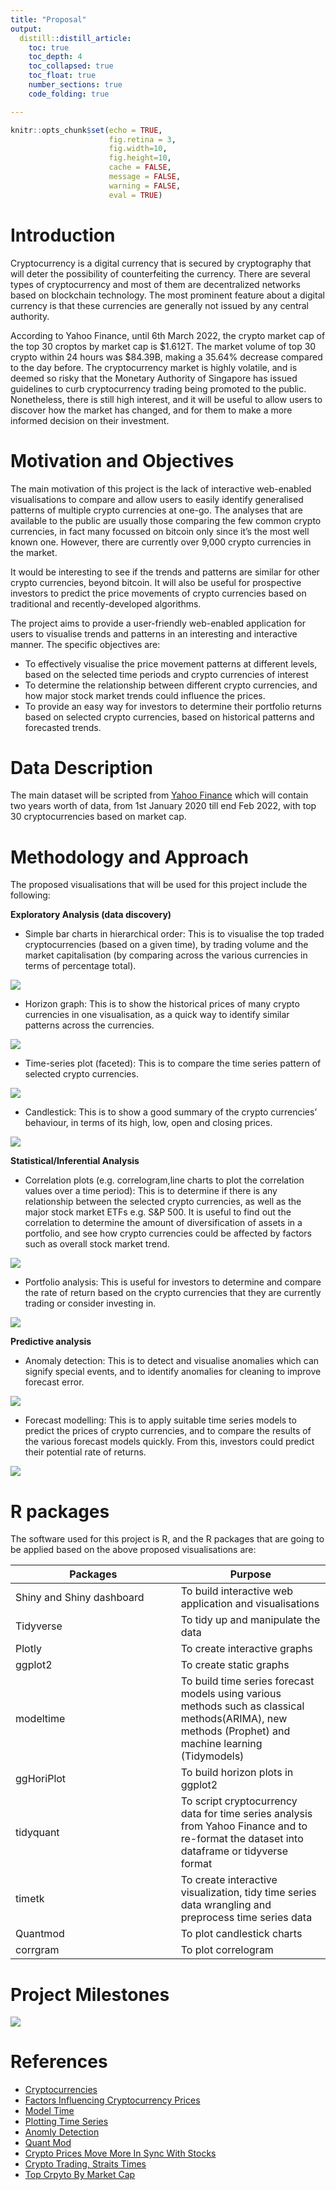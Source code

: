 ```yaml
---
title: "Proposal"
output: 
  distill::distill_article:
    toc: true
    toc_depth: 4
    toc_collapsed: true  
    toc_float: true
    number_sections: true
    code_folding: true

---
```


```r
knitr::opts_chunk$set(echo = TRUE,
                      fig.retina = 3,
                      fig.width=10, 
                      fig.height=10,
                      cache = FALSE,
                      message = FALSE,
                      warning = FALSE,
                      eval = TRUE)
```

# Introduction

Cryptocurrency is a digital currency that is secured by cryptography that will deter the possibility of counterfeiting the currency. There are several types of cryptocurrency and most of them are decentralized networks based on blockchain technology. The most prominent feature about a digital currency is that these currencies are generally not issued by any central authority. 

According to Yahoo Finance, until 6th March 2022, the crypto market cap of the top 30 croptos by market cap is $1.612T. The market volume of top 30 crypto within 24 hours was $84.39B, making a 35.64% decrease compared to the day before. The cryptocurrency market is highly volatile, and is deemed so risky that the Monetary Authority of Singapore has issued guidelines to curb cryptocurrency trading being promoted to the public. Nonetheless, there is still high interest, and it will be useful to allow users to discover how the market has changed, and for them to make a more informed decision on their investment.

# Motivation and Objectives
The main motivation of this project is the lack of interactive web-enabled visualisations to compare and allow users to easily identify generalised patterns of multiple crypto currencies at one-go. The analyses that are available to the public are usually those comparing the few common crypto currencies, in fact many focussed on bitcoin only since it’s the most well known one. However, there are currently over 9,000 crypto currencies in the market. 

It would be interesting to see if the trends and patterns are similar for other crypto currencies, beyond bitcoin. It will also be useful for prospective investors to predict the price movements of crypto currencies based on traditional and recently-developed algorithms.

The project aims to provide a user-friendly web-enabled application for users to visualise trends and patterns in an interesting and interactive manner. The specific objectives are:

- To effectively visualise the price movement patterns at different levels, based on the selected time periods and crypto currencies of interest
- To determine the relationship between different crypto currencies, and how major stock market trends could influence the prices.
- To provide an easy way for investors to determine their portfolio returns based on selected crypto currencies, based on historical patterns and forecasted trends. 

# Data Description
The main dataset will be scripted from [Yahoo Finance](https://finance.yahoo.com/quote/) which will contain two years worth of data, from 1st January 2020 till end Feb 2022, with top 30 cryptocurrencies based on market cap.

# Methodology and Approach
The proposed visualisations that will be used for this project include the following:

**Exploratory Analysis (data discovery)**

- Simple bar charts in hierarchical order: This is to visualise the top traded cryptocurrencies (based on a given time), by trading volume and the market capitalisation (by comparing across the various currencies in terms of percentage total).

![](../../img/proposal/Picture1.png)

- Horizon graph: This is to show the historical prices of many crypto currencies in one visualisation, as a quick way to identify similar patterns across the currencies. 

![](../../img/proposal/Picture2.png)

- Time-series plot (faceted): This is to compare the time series pattern of selected crypto currencies.

![](../../img/proposal/Picture3.png)

- Candlestick: This is to show a good summary of the crypto currencies’ behaviour, in terms of its high, low, open and closing prices.

![](../../img/proposal/Picture4.png)

**Statistical/Inferential Analysis**

- Correlation plots (e.g. correlogram,line charts to plot the correlation values over a time period): This is to determine if there is any relationship between the selected crypto currencies, as well as the major stock market ETFs e.g. S&P 500. It is useful to find out the correlation to determine the amount of diversification of assets in a portfolio, and see how crypto currencies could be affected by factors such as overall stock market trend.

![](../../img/proposal/Picture5.png)

- Portfolio analysis: This is useful for investors to determine and compare the rate of return based on the crypto currencies that they are currently trading or consider investing in.

![](../../img/proposal/Picture6.png)

**Predictive analysis**

- Anomaly detection: This is to detect and visualise anomalies which can signify special events, and to identify anomalies for cleaning to improve forecast error.

![](../../img/proposal/Picture7.png)

- Forecast modelling: This is to apply suitable time series models to predict the prices of crypto currencies, and to compare the results of the various forecast models quickly. From this, investors could predict their potential rate of returns.

![](../../img/proposal/Picture8.png)

# R packages
The software used for this project is R, and the R packages that are going to be applied based on the above proposed visualisations are: 

::: l-body
| Packages | Purpose |
|----------|---------|
| Shiny and Shiny dashboard	| To build interactive web application and visualisations |
| Tidyverse	| To tidy up and manipulate the data |
| Plotly	| To create interactive graphs |
| ggplot2	| To create static graphs |
| modeltime	| To build time series forecast models using various methods such as classical methods(ARIMA), new methods (Prophet) and machine learning (Tidymodels) | 
| ggHoriPlot	| To build horizon plots in ggplot2 | 
| tidyquant	| To script cryptocurrency data for time series analysis from Yahoo Finance and to re-format the dataset into dataframe or tidyverse format | 
| timetk	| To create interactive visualization, tidy time series data  wrangling and preprocess time series data |
| Quantmod	| To plot candlestick charts |
| corrgram	| To plot correlogram |
::: 

# Project Milestones

![](../../img/proposal/Picture9.png)

# References

- [Cryptocurrencies](https://finance.yahoo.com/cryptocurrencies/)
- [Factors Influencing Cryptocurrency Prices](https://ideas.repec.org/a/trp/01jefa/jefa0016.html)
- [Model Time](https://business-science.github.io/modeltime/)
- [Plotting Time Series](https://cran.r-project.org/web/packages/timetk/vignettes/TK04_Plotting_Time_Series.html)
- [Anomly Detection](https://business-science.github.io/timetk/articles/TK08_Automatic_Anomaly_Detection.html#anomaly-visualization)
- [Quant Mod](https://www.quantmod.com/)
- [Crypto Prices Move More In Sync With Stocks](https://blogs.imf.org/2022/01/11/crypto-prices-move-more-in-sync-with-stocks-posing-new-risks/)
- [Crypto Trading, Straits Times](https://www.straitstimes.com/business/companies-markets/crypto-trading-should-not-be-promoted-to-the-public-under-new-mas-guidelines)
- [Top Crpyto By Market Cap](https://finance.yahoo.com/u/yahoo-finance/watchlists/crypto-top-market-cap/)





